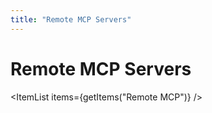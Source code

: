 ```yaml
---
title: "Remote MCP Servers"
---
```

<!-- WARNING: This file is auto-generated by generate_tool_docs.py. Do not edit manually. -->



# Remote MCP Servers

<Intro />

<ItemList items={getItems("Remote MCP")} />

